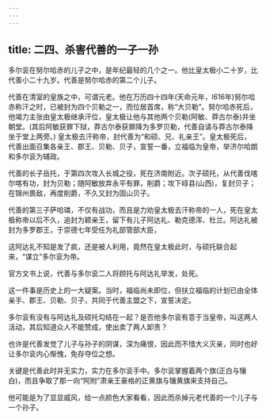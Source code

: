 ```yaml
---
---
---
```

title: 二四、杀害代善的一子一孙
---



多尔衮在努尔哈赤的儿子之中，是年纪最轻的几个之一。他比皇太极小二十岁，比代善小二十九岁。代善是努尔哈赤的第二个儿子。

代善在清室的皇族之中，可谓元老。他在万历四十四年(天命元年，l616年)努尔哈赤称汗之时，已被封为四个贝勒之一，而位居首席，称“大贝勒”。努尔哈赤死后，他竭力主张由皇太极继承汗位，皇太极让他与其他两个贝勒(阿敏、莽古尔泰)并坐朝堂。(其后阿敏获罪下狱，莽古尔泰获罪降为多罗贝勒，代善自请与莽古尔泰降坐于堂上两旁。) 皇太极去汗称帝，封代善为“和硕、兄、礼亲王”。皇太极死后，代善出面召集各亲王、郡王、贝勒、贝子，宣誓一番，立福临为皇帝，举济尔哈朗和多尔衮为辅政。

代善的长子岳托，于第四次攻入长城之役，死在济南附近。次子硕托，从代善伐喀尔喀有功，封为贝勒；随阿敏放弃永平有罪，削爵；攻下崞县(山西)，复封贝子；在锦州畏敌，再度削爵，不久又封为固山贝子。

代善的第三子萨哈璘，不仅有战功，而且是力劝皇太极去汗称帝的一人，死在皇太极称帝以后不久，追封为颖亲王，留下有儿子阿达礼、勒克德浑、杜兰。阿达礼被封为多罗郡王，于崇德七年受任为礼部管部大臣，

这阿达礼不知是发了疯，还是被人利用，竟然在皇太极此时，与硕托联合起来，“谋立”多尔衮为帝。

官方文书上说，代善与多尔衮二人将顾托与阿达礼举发，处死。

这一件事是历史上的一大疑案。当时，福临尚未即位，但扶立福临的计划已由全体亲手、郡王、贝勒、贝子，共同于代善主盟之下，宣誓决定。

多尔衮有没有与阿达礼及硕托勾结在一起？是否他多尔衮有意于当皇帝，叫这两人活动，其后知道众人不能赞成，使出卖了两人卸责？

也许是代善发觉了儿子与孙子的阴谋，深为痛恨，因此而不惜大义灭亲，同时也好让多尔衮内心惭愧，免存夺位之想。

关键是代善此时并无实力，实力在多尔衮手中。多尔衮掌握着两个旗(正白与镶白)，而且争取了那一向“阿附”肃亲王豪格的正黄旗与镶黄旗来支持自己。

他可能是为了显显威风，给一点颜色大家看看，因此而杀掉元老代善的一个儿子与一个孙子。